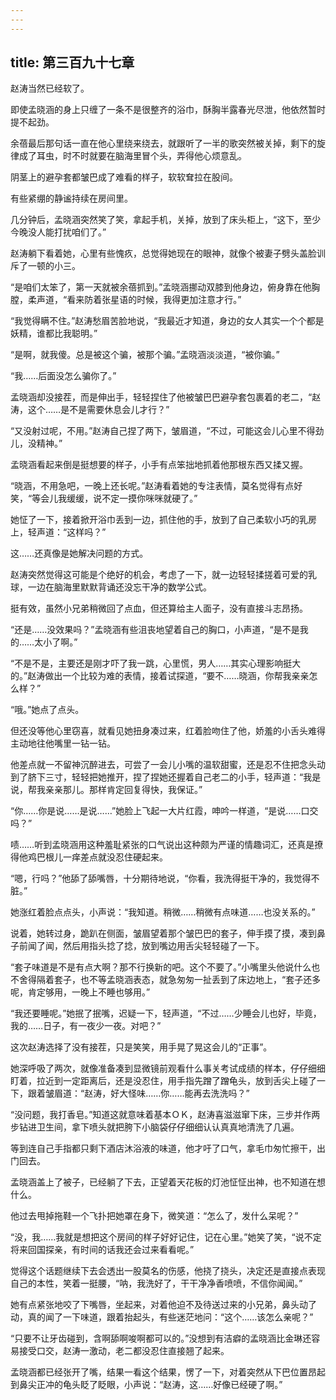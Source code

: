 ```yaml
---
---
---
```

title: 第三百九十七章
---




赵涛当然已经软了。

即使孟晓涵的身上只缠了一条不是很整齐的浴巾，酥胸半露春光尽泄，他依然暂时提不起劲。

余蓓最后那句话一直在他心里绕来绕去，就跟听了一半的歌突然被关掉，剩下的旋律成了耳虫，时不时就要在脑海里冒个头，弄得他心烦意乱。

阴茎上的避孕套都皱巴成了难看的样子，软软耷拉在股间。

有些紧绷的静谧持续在房间里。

几分钟后，孟晓涵突然笑了笑，拿起手机，关掉，放到了床头柜上，“这下，至少今晚没人能打扰咱们了。”

赵涛躺下看着她，心里有些愧疚，总觉得她现在的眼神，就像个被妻子劈头盖脸训斥了一顿的小三。

“是咱们太笨了，第一天就被余蓓抓到。”孟晓涵挪动双膝到他身边，俯身靠在他胸膛，柔声道，“看来防着张星语的时候，我得更加注意才行。”

“我觉得瞒不住。”赵涛愁眉苦脸地说，“我最近才知道，身边的女人其实一个个都是妖精，谁都比我聪明。”

“是啊，就我傻。总是被这个骗，被那个骗。”孟晓涵淡淡道，“被你骗。”

“我……后面没怎么骗你了。”

孟晓涵却没接茬，而是伸出手，轻轻捏住了他被皱巴巴避孕套包裹着的老二，“赵涛，这个……是不是需要休息会儿才行？”

“又没射过呢，不用。”赵涛自己捏了两下，皱眉道，“不过，可能这会儿心里不得劲儿，没精神。”

孟晓涵看起来倒是挺想要的样子，小手有点笨拙地抓着他那根东西又揉又握。

“晓涵，不用急吧，一晚上还长呢。”赵涛看着她的专注表情，莫名觉得有点好笑，“等会儿我缓缓，说不定一摸你咪咪就硬了。”

她怔了一下，接着掀开浴巾丢到一边，抓住他的手，放到了自己柔软小巧的乳房上，轻声道：“这样吗？”

这……还真像是她解决问题的方式。

赵涛突然觉得这可能是个绝好的机会，考虑了一下，就一边轻轻揉搓着可爱的乳球，一边在脑海里默默背诵还没忘干净的数学公式。

挺有效，虽然小兄弟稍微回了点血，但还算给主人面子，没有直接斗志昂扬。

“还是……没效果吗？”孟晓涵有些沮丧地望着自己的胸口，小声道，“是不是我的……太小了啊。”

“不是不是，主要还是刚才吓了我一跳，心里慌，男人……其实心理影响挺大的。”赵涛做出一个比较为难的表情，接着试探道，“要不……晓涵，你帮我亲亲怎么样？”

“哦。”她点了点头。

但还没等他心里窃喜，就看见她扭身凑过来，红着脸吻住了他，娇羞的小舌头难得主动地往他嘴里一钻一钻。

他差点就一不留神沉醉进去，可尝了一会儿小嘴的温软甜蜜，还是忍不住把念头动到了脐下三寸，轻轻把她推开，捏了捏她还握着自己老二的小手，轻声道：“我是说，帮我亲亲那儿。那样肯定回复得快，我保证。”

“你……你是说……是说……”她脸上飞起一大片红霞，呻吟一样道，“是说……口交吗？”

啧……听到孟晓涵用这种羞耻紧张的口气说出这种颇为严谨的情趣词汇，还真是撩得他鸡巴根儿一痒差点就没忍住硬起来。

“嗯，行吗？”他舔了舔嘴唇，十分期待地说，“你看，我洗得挺干净的，我觉得不脏。”

她涨红着脸点点头，小声说：“我知道。稍微……稍微有点味道……也没关系的。”

说着，她转过身，跪趴在侧面，皱眉望着那个皱巴巴的套子，伸手摸了摸，凑到鼻子前闻了闻，然后用指头捻了捻，放到嘴边用舌尖轻轻碰了一下。

“套子味道是不是有点大啊？那不行换新的吧。这个不要了。”小嘴里头他说什么也不舍得隔着套子，也不等孟晓涵表态，就急匆匆一扯丢到了床边地上，“套子还多呢，肯定够用，一晚上不睡也够用。”

“我还要睡呢。”她抿了抿嘴，迟疑一下，轻声道，“不过……少睡会儿也好，毕竟，我的……日子，有一夜少一夜。对吧？”

这次赵涛选择了没有接茬，只是笑笑，用手晃了晃这会儿的“正事”。

她深呼吸了两次，就像准备凑到显微镜前观看什么事关考试成绩的样本，仔仔细细盯着，拉近到一定距离后，还是没忍住，用手指先蹭了蹭龟头，放到舌尖上碰了一下，跟着皱眉道：“赵涛，好大怪味……你……能再去洗洗吗？”

“没问题，我打香皂。”知道这就意味着基本ＯＫ，赵涛喜滋滋窜下床，三步并作两步钻进卫生间，拿下喷头就把胯下小脑袋仔仔细细认认真真地清洗了几遍。

等到连自己手指都只剩下酒店沐浴液的味道，他才吁了口气，拿毛巾匆忙擦干，出门回去。

孟晓涵盖上了被子，已经躺了下去，正望着天花板的灯池怔怔出神，也不知道在想什么。

他过去甩掉拖鞋一个飞扑把她罩在身下，微笑道：“怎么了，发什么呆呢？”

“没，我……我就是想把这个房间的样子好好记住，记在心里。”她笑了笑，“说不定将来回国探亲，有时间的话我还会过来看看呢。”

觉得这个话题继续下去会透出一股莫名的伤感，他挠了挠头，决定还是直接点表现自己的本性，笑着一挺腰，“呐，我洗好了，干干净净香喷喷，不信你闻闻。”

她有点紧张地咬了下嘴唇，坐起来，对着他迫不及待送过来的小兄弟，鼻头动了动，真的闻了一下味道，跟着抬起头，有些迷茫地问：“这个……该怎么亲呢？”

“只要不让牙齿碰到，含啊舔啊唆啊都可以的。”没想到有洁癖的孟晓涵比金琳还容易接受口交，赵涛一激动，老二都没忍住直接翘了起来。

孟晓涵都已经张开了嘴，结果一看这个结果，愣了一下，对着突然从下巴位置昂起到鼻尖正冲的龟头眨了眨眼，小声说：“赵涛，这……好像已经硬了啊。”